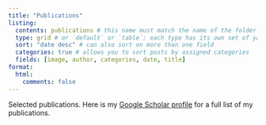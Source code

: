```yaml
---
title: "Publications"
listing: 
  contents: publications # this name must match the name of the folder you created in step #1; here, all Quarto docs in the `posts` directory will be included on your listing page
  type: grid # or `default` or `table`; each type has its own set of yaml options to include
  sort: "date desc" # can also sort on more than one field
  categories: true # allows you to sort posts by assigned categories 
  fields: [image, author, categories, date, title]
format:
  html:
    comments: false
---
```


Selected publications. Here is my [Google Scholar profile](https://scholar.google.com/citations?view_op=list_works&hl=en&hl=en&user=7Rmo0iUAAAAJ&sortby=pubdate) for a full list of my publications.
